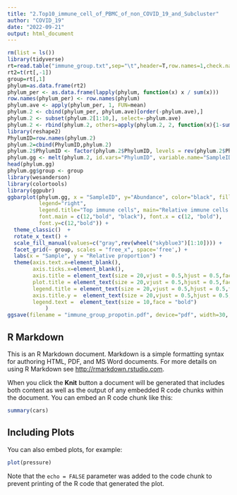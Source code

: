 ---
title: "2.Top10_immune_cell_of_PBMC_of_non_COVID_19_and_Subcluster"
author: "COVID_19"
date: "2022-09-21"
output: html_document
---

```{r setup, include=FALSE}
rm(list = ls())
library(tidyverse)
rt=read.table("immune_group.txt",sep="\t",header=T,row.names=1,check.names=F)
rt2=t(rt[,-1])
group=rt[,1]
phylum=as.data.frame(rt2)
phylum_per <- as.data.frame(lapply(phylum, function(x) x / sum(x)))
row.names(phylum_per) <- row.names(phylum)
phylum.ave <- apply(phylum_per, 1, FUN=mean)
phylum.2 <- cbind(phylum_per, phylum.ave)[order(-phylum.ave),]
phylum.2 <- subset(phylum.2[1:10,], select=-phylum.ave)
phylum.2 <- rbind(phylum.2, others=apply(phylum.2, 2, function(x){1-sum(x)}))
library(reshape2)
PhylumID=row.names(phylum.2)
phylum.2=cbind(PhylumID,phylum.2)
phylum.2$PhylumID <- factor(phylum.2$PhylumID, levels = rev(phylum.2$PhylumID))
phylum.gg <- melt(phylum.2, id.vars="PhylumID", variable.name="SampleID", value.name="Abundance")
head(phylum.gg)
phylum.gg$group <- group
library(wesanderson)
library(colortools)
library(ggpubr)
ggbarplot(phylum.gg, x = "SampleID", y="Abundance", color="black", fill="PhylumID",
          legend="right", 
          legend.title="Top immune cells", main="Relative immune cells per patient",
          font.main = c(12,"bold", "black"), font.x = c(12, "bold"), 
          font.y=c(12,"bold")) + 
  theme_classic()  +
  rotate_x_text() + 
  scale_fill_manual(values=c("gray",rev(wheel("skyblue3")[1:10]))) +
  facet_grid(~ group, scales = "free_x", space='free',) + 
  labs(x = "Sample", y = "Relative proportion") + 
  theme(axis.text.x=element_blank(),
        axis.ticks.x=element_blank(),
        axis.title = element_text(size = 20,vjust = 0.5,hjust = 0.5,face = "bold"), 
        plot.title = element_text(size = 20,vjust = 0.5,hjust = 0.5,face = "bold"), 
        legend.title = element_text(size = 20,vjust = 0.5,hjust = 0.5,face = "bold"),
        axis.title.y =  element_text(size = 20,vjust = 0.5,hjust = 0.5,face = "bold"),
        legend.text =  element_text(size = 10,face = "bold")
            ) 
ggsave(filename = "immune_group_propotin.pdf", device="pdf", width=30, height=6)
```

## R Markdown

This is an R Markdown document. Markdown is a simple formatting syntax for authoring HTML, PDF, and MS Word documents. For more details on using R Markdown see <http://rmarkdown.rstudio.com>.

When you click the **Knit** button a document will be generated that includes both content as well as the output of any embedded R code chunks within the document. You can embed an R code chunk like this:

```{r cars}
summary(cars)
```

## Including Plots

You can also embed plots, for example:

```{r pressure, echo=FALSE}
plot(pressure)
```

Note that the `echo = FALSE` parameter was added to the code chunk to prevent printing of the R code that generated the plot.
